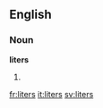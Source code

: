 ==English==

===Noun===
'''liters'''

# {{plural of|[[liter]]}}

[[fr:liters]]
[[it:liters]]
[[sv:liters]]